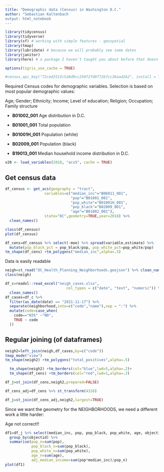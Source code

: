---
title: "Demographic data (Census) in Washington D.C."
author: "Sebastian Kaltenbach
output: html_notebook
---

```{r}
library(tidycensus)
library(tidyverse)
library(sf) # working with simple features - geospatial
library(tmap)
library(lubridate) # because we will probably see some dates
library(janitor)
library(here) # a package I haven't taught you about before that doesn't do much, but ....

options(tigris_use_cache = TRUE)

#census_api_key("72ced2515c5a0d9cc250f2fd9772b7cc36aad262", install = TRUE)
```

Required Census codes for demographic variables. Selection is based on most popular demographic values:

Age; Gender; Ethnicity; Income; Level of education; Religion; Occupation; Family structure


- **B01002_001**    Age distribution in D.C.

- **B01001_001**    Total population

- **B01001H_001**   Population (white)

- **B02009_001**    Population (black)

- **B19013_001**    Median household income distribution in D.C.


```{r}
v20 <- load_variables(2018, "acs5", cache = TRUE)
```

## Get census data

```{r}
df_census <- get_acs(geography = "tract",                  
                  variables=c("median_inc"="B06011_001",
                              "pop"="B01001_001",
                              "pop_white"="B01001H_001",
                              "pop_black"="B02009_001",
                              "age"="B01002_001"),
                  state="DC",geometry=TRUE,year=2018) %>%
  clean_names()
```
```{r}
class(df_census)
plot(df_census)
```

```{r}
df_cens=df_census %>% select(-moe) %>% spread(variable,estimate) %>%
  mutate(pop_black_pct = pop_black/pop, pop_white_pct=pop_white/pop)
tm_shape(df_cens) +tm_polygons("median_inc",alpha=.5)
```

Data is easily readable 
```{r}
neigh=st_read("DC_Health_Planning_Neighborhoods.geojson") %>% clean_names()
class(neigh)
```
```{r message=FALSE, warning=FALSE}
df_c=readxl::read_excel("neigh_cases.xlsx",
                            col_types = c("date", "text", "numeric")) %>% 
  clean_names() 
df_cases=df_c %>%
  filter(as_date(date) == "2021-11-17") %>% 
  separate(neighborhood,into=c("code","name"),sep = ":") %>%
  mutate(code=case_when(
    code=="N35" ~"N0",
    TRUE ~ code
  ))
```

## Regular joining (of dataframes)

```{r}
neigh2=left_join(neigh,df_cases,by=c("code")) 
tmap_mode("view")
tm_shape(neigh2) +tm_polygons("total_positives",alpha=.5)
```
```{r}
  tm_shape(neigh2) +tm_borders(col="blue",lwd=5,alpha=.2)+
  tm_shape(df_cens) +tm_borders(col="red",lwd=1,alpha=.3)
```

```{r}
df_j=st_join(df_cens,neigh2,prepared=FALSE)
```

```{r}
df_cens_adj=df_cens %>% st_transform(4326)
```

```{r}
df_j=st_join(df_cens_adj,neigh2,largest=TRUE)
```

Since we want the geometry for the NEIGHBORHOODS, we need a different work a little harder:

Age not correct!!

```{r}
df1=df_j %>% select(median_inc, pop, pop_black, pop_white, age, objectid) %>%
  group_by(objectid) %>%
  summarise(pop_n=sum(pop),
            pop_black_n=sum(pop_black),
            pop_white_n=sum(pop_white),
            age_n=sum(age),
            adj_median_income=sum(pop*median_inc)/pop_n) 
plot(df1)
```
